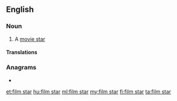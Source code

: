 ==English==
{{wikipedia|movie star}}

===Noun===
{{en-noun|head=[[film]] [[star]]}}

# {{label|en|British}} A [[movie star]]

====Translations====
{{trans-see|movie star}}

===Anagrams===
* {{l|en|art films}}

[[et:film star]]
[[hu:film star]]
[[ml:film star]]
[[my:film star]]
[[fi:film star]]
[[ta:film star]]